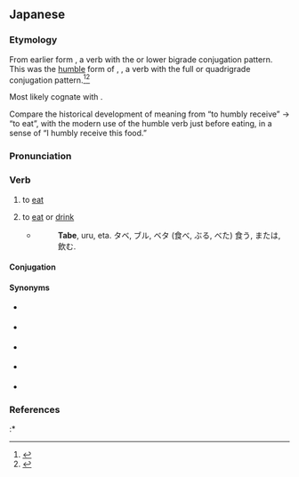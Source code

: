 ==Japanese==
{{ja-kanjitab|た|yomi=kun}}

===Etymology===
From earlier {{inh|ja|ojp|-|sort=たべる}} form {{m|ja|食ぶ|tr=tabu||to (humbly) receive or get|pos=from a superior}}, a verb with the {{m|ja|下二段|tr=shimo nidan}} or lower bigrade conjugation pattern. This was the [[humble]] form of {{m|ja|賜ぶ}}, {{m|ja|給ぶ|tr=tabu||to ([[deign]] to) give|pos=to an inferior}}, a verb with the full {{m|ja|四段|tr=yodan}} or quadrigrade conjugation pattern.<ref name="KDJ">{{R:Kokugo Dai Jiten}}</ref><ref name="DJR">{{R:Daijirin}}</ref>

{{ja-from-shimonidan}}

Most likely cognate with {{m|ja|給う|tr=tamau||to give|pos=as a superior gives a thing to, or does something for, an inferior}}.

Compare the historical development of meaning from “to humbly receive” → “to eat”, with the modern use of the humble verb {{m|ja|頂く|tr=itadaku||to receive}} just before eating, in a sense of “I humbly receive this food.”

===Pronunciation===
{{ja-pron|たべる|acc=2|acc_ref=DJR}}
{{ja-ojad}}

===Verb===
{{ja-verb|たべる|type=2|tr=transitive}}

# to [[eat]]
#: {{ja-usex|[[ご飯]]を'''食べる'''|ご-はん を '''たべる'''|to '''eat''' a meal}}
#: {{ja-usex|[[箸]]で'''食べる'''|はし で '''たべる'''|to '''eat''' with chopsticks}}
#: {{ja-usex|[[今日]]は、[[寿司]]を'''食べ'''に[[銀座]]に[[行く|行きます]]。|^きょう は、 すし を '''たべ''' に ^ぎんざ に いきます。|I'll go to Ginza today to '''eat''' sushi.}}
#: {{ja-usex|[[今日]]の[[お昼]]は、[[ラーメン]]食べた。|^きょう は、 すし を '''たべ''' に ^ぎんざ に いきます。|I '''had''' ramen for lunch today.}}
#: {{ja-usex|'''食べていく'''[[ため]]に|'''たべていく''' ため に|in order to make a living (''lit.'' in order to '''keep eating''')}}
# {{lb|ja|sort=たべる|archaic|humble}} to [[eat]] or [[drink]]
#* {{RQ:Nippo Jisho|594}}
#*: '''Tabe''', uru, eta. タベ, ブル, ベタ (食べ, ぶる, べた) 食う, または, 飲む.

====Conjugation====
{{ja-ichi|たべ}}

====Synonyms====
{{der-top|Synonyms}}
* {{qualifier|honorific}} {{ja-r|召し上がる|めしあがる}}
* {{qualifier|male, vulgar}} {{ja-r|食う|く.う}}
* {{qualifier|of animals}} {{ja-r|食む|はむ}}
* {{qualifier|obsolete}} {{ja-r|まぼる}}
* {{qualifier|Tsugaru}} {{ja-r|まぐらる}}
{{der-bottom}}

===References===
<references/>
:* {{R:Nippo Jisho}}